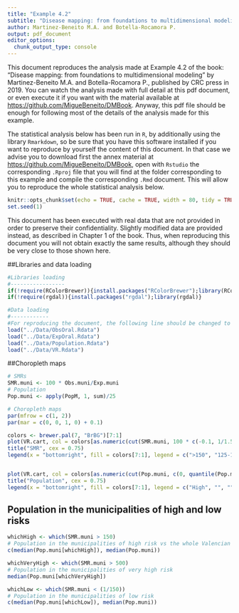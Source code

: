 ```yaml
---
title: "Example 4.2"
subtitle: "Disease mapping: from foundations to multidimensional modeling"
author: Martinez-Beneito M.A. and Botella-Rocamora P.
output: pdf_document
editor_options: 
  chunk_output_type: console
---
```


This document reproduces the analysis made at Example 4.2 of the book: "Disease mapping: from foundations to multidimensional modeling" by Martinez-Beneito M.A. and Botella-Rocamora P., published by CRC press in 2019. You can watch the analysis made with full detail at this pdf document, or even execute it if you want with the material available at <https://github.com/MigueBeneito/DMBook>. Anyway, this pdf file should be enough for following most of the details of the analysis made for this example.

The statistical analysis below has been run in `R`, by additionally using the library `Rmarkdown`, so be sure that you have this software installed if you want to reproduce by yourself the content of this document. In that case we advise you to download first the annex material at <https://github.com/MigueBeneito/DMBook>, open with `Rstudio` the corresponding `.Rproj` file that you will find at the folder corresponding to this example and compile the corresponding `.Rmd` document. This will allow you to reproduce the whole statistical analysis below.
  
```r
knitr::opts_chunk$set(echo = TRUE, cache = TRUE, width = 80, tidy = TRUE, tidy.opts = list(width.cutoff = 70))
set.seed(1)
```

This document has been executed with real data that are not provided in order to preserve their confidentiality. Slightly modified data are provided instead, as described in Chapter 1 of the book. Thus, when reproducing this document you will not obtain exactly the same results, although they should be very close to those shown here.

##Libraries and data loading
```r
#Libraries loading
#-----------------
if(!require(RColorBrewer)){install.packages("RColorBrewer");library(RColorBrewer)}
if(!require(rgdal)){install.packages("rgdal");library(rgdal)}

#Data loading
#------------
#For reproducing the document, the following line should be changed to load("../Data/ObsOral-mod.Rdata") since that file contains the modified data making it possible to reproduce this document.
load("../Data/ObsOral.Rdata")
load("../Data/ExpOral.Rdata")
load("../Data/Population.Rdata")
load("../Data/VR.Rdata")
```

##Choropleth maps
```r
# SMRs
SMR.muni <- 100 * Obs.muni/Exp.muni
# Population
Pop.muni <- apply(PopM, 1, sum)/25

# Choropleth maps
par(mfrow = c(1, 2))
par(mar = c(0, 0, 1, 0) + 0.1)

colors <- brewer.pal(7, "BrBG")[7:1]
plot(VR.cart, col = colors[as.numeric(cut(SMR.muni, 100 * c(-0.1, 1/1.5, 1/1.25, 1/1.1, 1.1, 1.25, 1.5, 100)))])
title("SMR", cex = 0.75)
legend(x = "bottomright", fill = colors[7:1], legend = c(">150", "125-150", "110-125", "91-110", "80-91", "66-80", "<66"), cex = 0.75, inset = 0.03)


plot(VR.cart, col = colors[as.numeric(cut(Pop.muni, c(0, quantile(Pop.muni, (1:6)/7), 1e+07)))])
title("Population", cex = 0.75)
legend(x = "bottomright", fill = colors[7:1], legend = c("High", "", "", "", "", "", "Low"), cex = 0.75, inset = 0.03)
```

## Population in the municipalities of high and low risks
```r
whichHigh <- which(SMR.muni > 150)
# Population in the municipalities of high risk vs the whole Valencian Region
c(median(Pop.muni[whichHigh]), median(Pop.muni))

whichVeryHigh <- which(SMR.muni > 500)
# Population in the municipalities of very high risk
median(Pop.muni[whichVeryHigh])

whichLow <- which(SMR.muni < (1/150))
# Population in the municipalities of low risk
c(median(Pop.muni[whichLow]), median(Pop.muni))
```


